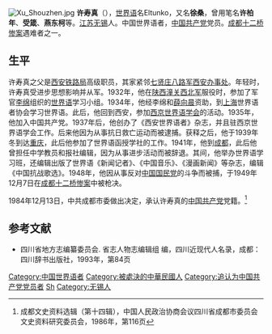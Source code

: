 [[File:Xu_Shouzhen.jpg|thumb]]
'''许寿真'''（{{bd|1914年||1949年|12月7日}}），[[世界语|世界语]]名Eltunko，又名'''徐桑'''，曾用笔名'''许柏年'''、'''受箴'''、'''燕东柯'''等。[[江苏|江苏]][[无锡|无锡]]人。中国世界语者，[[中国共产党|中国共产党]]党员。[[成都十二桥惨案|成都十二桥惨案]]遇难者之一。

==生平==
许寿真之父是[[西安铁路局|西安铁路局]]高级职员，其家紧邻[[七贤庄|七贤庄]][[八路军西安办事处|八路军西安办事处]]。年轻时，许寿真受进步思想影响并从军。1932年，他在[[陕西|陕西]][[潼关|潼关]][[西北军|西北军]]服役时，参加了军官[[李绵|李绵]]组织的[[世界语|世界语]]学习小组。1934年，他经李绵和[[薛向晨|薛向晨]]资助，到[[上海|上海]]世界语者协会学习世界语。此后，他回到西安，参加[[西京世界语学会|西京世界语学会]]的活动。1935年，他加入中国共产党。1937年后，他创办了《西安世界语者》杂志，并且驻西京世界语学会工作。后来他因为从事抗日救亡运动而被逮捕。获释之后，他于1939年冬到达[[重庆|重庆]]，此后他参加了世界语函授学社的工作。1941年，他到[[成都|成都]]，此后他曾担任中学教员和报社编辑，因为从事进步活动而被辞退。其间，他举办世界语学习班，还编辑出版了世界语《新闻记者》、《中国音乐》、《漫画新闻》等杂志，编辑《中国抗战歌选》。1948年，他因从事反对[[中国国民党|中国国民党]]的斗争而被捕，于1949年12月7日在[[成都十二桥惨案|成都十二桥惨案]]中被枪决。

1984年12月13日，中共成都市委做出决定，承认许寿真的[[中国共产党|中国共产党]]党籍。<ref>成都文史资料选辑（第十四辑），中国人民政治协商会议四川省成都市委员会文史资料研究委员会，1986年，第116页</ref>

==参考文献==
{{reflist}}
*四川省地方志编纂委员会. 省志人物志编辑组 编，四川近现代人名录，成都：四川辞书出版社，1993年，第84页

{{DEFAULTSORT:Xu许}}
[[Category:中国世界语者|Category:中国世界语者]]
[[Category:被處決的中華民國人|Category:被處決的中華民國人]]
[[Category:追认为中国共产党党员者|Category:追认为中国共产党党员者]]
[[Category:许姓|Sh]]
[[Category:无锡人|Category:无锡人]]